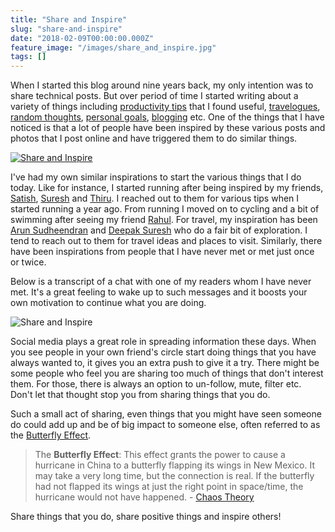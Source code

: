 ```yaml
---
title: "Share and Inspire"
slug: "share-and-inspire"
date: "2018-02-09T00:00:00.000Z"
feature_image: "/images/share_and_inspire.jpg"
tags: []
---
```


When I started this blog around nine years back, my only intention was to share technical posts. But over period of time I started writing about a variety of things including [productivity tips](__GHOST_URL__/tag/productivity/) that I found useful, [travelogues](__GHOST_URL__/tag/travelogue/), [random thoughts](__GHOST_URL__/tag/thoughts/), [personal goals](__GHOST_URL__/blog/2017-recap/), [blogging](__GHOST_URL__/tag/blogging/) etc. One of the things that I have noticed is that a lot of people have been inspired by these various posts and photos that I post online and have triggered them to do similar things.

[![Share and Inspire](/images/share_and_inspire.jpg)](https://www.saylor.org/2015/04/blog-saylor-student-stories/)

I've had my own similar inspirations to start the various things that I do today. Like for instance, I started running after being inspired by my friends, [Satish](https://twitter.com/SatyKrish), [Suresh](https://www.facebook.com/jeyakums) and [Thiru](https://www.facebook.com/thirusv). I reached out to them for various tips when I started running a year ago. From running I moved on to cycling and a bit of swimming after seeing my friend [Rahul](https://www.facebook.com/rahul.revikumar477977). For travel, my inspiration has been [Arun Sudheendran](https://www.facebook.com/arun.sudheendran.1) and [Deepak Suresh](https://www.facebook.com/deepak.suresh) who do a fair bit of exploration. I tend to reach out to them for travel ideas and places to visit. Similarly, there have been inspirations from people that I have never met or met just once or twice.

Below is a transcript of a chat with one of my readers whom I have never met. It's a great feeling to wake up to such messages and it boosts your own motivation to continue what you are doing.

![Share and Inspire](/images/share_and_inspire_chat.png)

Social media plays a great role in spreading information these days. When you see people in your own friend's circle start doing things that you have always wanted to, it gives you an extra push to give it a try. There might be some people who feel you are sharing too much of things that don't interest them. For those, there is always an option to un-follow, mute, filter etc. Don't let that thought stop you from sharing things that you do.

Such a small act of sharing, even things that you might have seen someone do could add up and be of big impact to someone else, often referred to as the [Butterfly Effect](https://www.hanselman.com/blog/TheButterflyEffectOfTechnologyCommunity.aspx).

> The **Butterfly Effect**: This effect grants the power to cause a hurricane in China to a butterfly flapping its wings in New Mexico. It may take a very long time, but the connection is real. If the butterfly had not flapped its wings at just the right point in space/time, the hurricane would not have happened. - [Chaos Theory](http://fractalfoundation.org/resources/what-is-chaos-theory/)

Share things that you do, share positive things and inspire others!